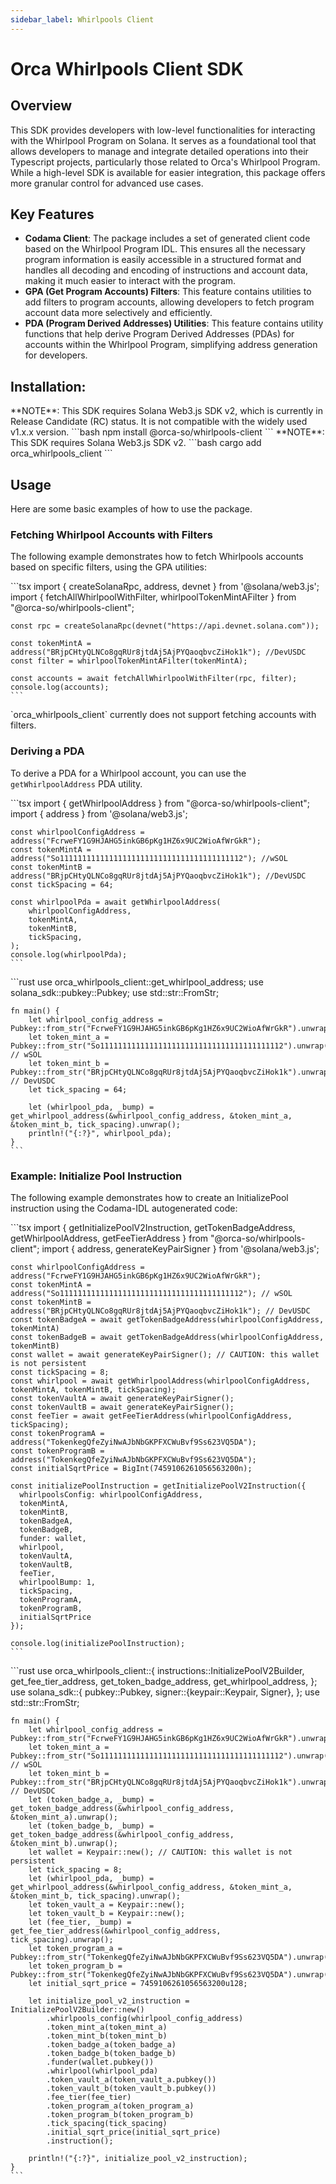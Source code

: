 ```yaml
---
sidebar_label: Whirlpools Client
---
```


# Orca Whirlpools Client SDK

## Overview
This SDK provides developers with low-level functionalities for interacting with the Whirlpool Program on Solana. It serves as a foundational tool that allows developers to manage and integrate detailed operations into their Typescript projects, particularly those related to Orca's Whirlpool Program. While a high-level SDK is available for easier integration, this package offers more granular control for advanced use cases.

## Key Features
- **Codama Client**: The package includes a set of generated client code based on the Whirlpool Program IDL. This ensures all the necessary program information is easily accessible in a structured format and handles all decoding and encoding of instructions and account data, making it much easier to interact with the program.
- **GPA (Get Program Accounts) Filters**: This feature contains utilities to add filters to program accounts, allowing developers to fetch program account data more selectively and efficiently.
- **PDA (Program Derived Addresses) Utilities**: This feature contains utility functions that help derive Program Derived Addresses (PDAs) for accounts within the Whirlpool Program, simplifying address generation for developers.

## Installation:

<Tabs groupId="programming-languages">
  <TabItem value="ts" label="Typescript" default>
    **NOTE**: This SDK requires Solana Web3.js SDK v2, which is currently in Release Candidate (RC) status. It is not compatible with the widely used v1.x.x version.
    ```bash
    npm install @orca-so/whirlpools-client
    ```
  </TabItem>
  <TabItem value="rust" label="Rust">
    **NOTE**: This SDK requires Solana Web3.js SDK v2.
    ```bash
    cargo add orca_whirlpools_client
    ```
  </TabItem>
</Tabs>

## Usage
Here are some basic examples of how to use the package.

### Fetching Whirlpool Accounts with Filters
The following example demonstrates how to fetch Whirlpools accounts based on specific filters, using the GPA utilities:

<Tabs groupId="programming-languages">
  <TabItem value="ts" label="Typescript" default>
    ```tsx
    import { createSolanaRpc, address, devnet } from '@solana/web3.js';
    import { fetchAllWhirlpoolWithFilter, whirlpoolTokenMintAFilter } from "@orca-so/whirlpools-client";

    const rpc = createSolanaRpc(devnet("https://api.devnet.solana.com"));

    const tokenMintA = address("BRjpCHtyQLNCo8gqRUr8jtdAj5AjPYQaoqbvcZiHok1k"); //DevUSDC
    const filter = whirlpoolTokenMintAFilter(tokenMintA);

    const accounts = await fetchAllWhirlpoolWithFilter(rpc, filter);
    console.log(accounts);
    ```
  </TabItem>
  <TabItem value="rust" label="Rust">
    `orca_whirlpools_client` currently does not support fetching accounts with filters.
  </TabItem>
</Tabs>



### Deriving a PDA
To derive a PDA for a Whirlpool account, you can use the `getWhirlpoolAddress` PDA utility.

<Tabs groupId="programming-languages">
  <TabItem value="ts" label="Typescript" default>
    ```tsx
    import { getWhirlpoolAddress } from "@orca-so/whirlpools-client";
    import { address } from '@solana/web3.js';

    const whirlpoolConfigAddress = address("FcrweFY1G9HJAHG5inkGB6pKg1HZ6x9UC2WioAfWrGkR");
    const tokenMintA = address("So11111111111111111111111111111111111111112"); //wSOL
    const tokenMintB = address("BRjpCHtyQLNCo8gqRUr8jtdAj5AjPYQaoqbvcZiHok1k"); //DevUSDC
    const tickSpacing = 64;

    const whirlpoolPda = await getWhirlpoolAddress(
        whirlpoolConfigAddress,
        tokenMintA,
        tokenMintB,
        tickSpacing,
    );
    console.log(whirlpoolPda);
    ```
  </TabItem>
  <TabItem value="rust" label="Rust">
    ```rust
    use orca_whirlpools_client::get_whirlpool_address;
    use solana_sdk::pubkey::Pubkey;
    use std::str::FromStr;

    fn main() {
        let whirlpool_config_address = Pubkey::from_str("FcrweFY1G9HJAHG5inkGB6pKg1HZ6x9UC2WioAfWrGkR").unwrap();
        let token_mint_a = Pubkey::from_str("So11111111111111111111111111111111111111112").unwrap(); // wSOL
        let token_mint_b = Pubkey::from_str("BRjpCHtyQLNCo8gqRUr8jtdAj5AjPYQaoqbvcZiHok1k").unwrap(); // DevUSDC
        let tick_spacing = 64;

        let (whirlpool_pda, _bump) = get_whirlpool_address(&whirlpool_config_address, &token_mint_a, &token_mint_b, tick_spacing).unwrap();
        println!("{:?}", whirlpool_pda);
    }
    ```
  </TabItem>
</Tabs>

### Example: Initialize Pool Instruction
The following example demonstrates how to create an InitializePool instruction using the Codama-IDL autogenerated code:

<Tabs groupId="programming-languages">
  <TabItem value="ts" label="Typescript" default>
    ```tsx
    import { getInitializePoolV2Instruction, getTokenBadgeAddress, getWhirlpoolAddress, getFeeTierAddress } from "@orca-so/whirlpools-client";
    import { address, generateKeyPairSigner } from '@solana/web3.js';

    const whirlpoolConfigAddress = address("FcrweFY1G9HJAHG5inkGB6pKg1HZ6x9UC2WioAfWrGkR");
    const tokenMintA = address("So11111111111111111111111111111111111111112"); // wSOL
    const tokenMintB = address("BRjpCHtyQLNCo8gqRUr8jtdAj5AjPYQaoqbvcZiHok1k"); // DevUSDC
    const tokenBadgeA = await getTokenBadgeAddress(whirlpoolConfigAddress, tokenMintA)
    const tokenBadgeB = await getTokenBadgeAddress(whirlpoolConfigAddress, tokenMintB)
    const wallet = await generateKeyPairSigner(); // CAUTION: this wallet is not persistent
    const tickSpacing = 8;
    const whirlpool = await getWhirlpoolAddress(whirlpoolConfigAddress, tokenMintA, tokenMintB, tickSpacing);
    const tokenVaultA = await generateKeyPairSigner();
    const tokenVaultB = await generateKeyPairSigner();
    const feeTier = await getFeeTierAddress(whirlpoolConfigAddress, tickSpacing);
    const tokenProgramA = address("TokenkegQfeZyiNwAJbNbGKPFXCWuBvf9Ss623VQ5DA");
    const tokenProgramB = address("TokenkegQfeZyiNwAJbNbGKPFXCWuBvf9Ss623VQ5DA");
    const initialSqrtPrice = BigInt(7459106261056563200n);

    const initializePoolInstruction = getInitializePoolV2Instruction({
      whirlpoolsConfig: whirlpoolConfigAddress,
      tokenMintA,
      tokenMintB,
      tokenBadgeA,
      tokenBadgeB,
      funder: wallet,
      whirlpool, 
      tokenVaultA,
      tokenVaultB,
      feeTier,
      whirlpoolBump: 1,
      tickSpacing,
      tokenProgramA,
      tokenProgramB,
      initialSqrtPrice
    });

    console.log(initializePoolInstruction);
    ```
  </TabItem>
  <TabItem value="rust" label="Rust">
    ```rust
    use orca_whirlpools_client::{
        instructions::InitializePoolV2Builder,
        get_fee_tier_address,
        get_token_badge_address,
        get_whirlpool_address,
    };
    use solana_sdk::{
        pubkey::Pubkey,
        signer::{keypair::Keypair, Signer},
    };
    use std::str::FromStr;

    fn main() {
        let whirlpool_config_address = Pubkey::from_str("FcrweFY1G9HJAHG5inkGB6pKg1HZ6x9UC2WioAfWrGkR").unwrap();
        let token_mint_a = Pubkey::from_str("So11111111111111111111111111111111111111112").unwrap(); // wSOL
        let token_mint_b = Pubkey::from_str("BRjpCHtyQLNCo8gqRUr8jtdAj5AjPYQaoqbvcZiHok1k").unwrap(); // DevUSDC
        let (token_badge_a, _bump) = get_token_badge_address(&whirlpool_config_address, &token_mint_a).unwrap();
        let (token_badge_b, _bump) = get_token_badge_address(&whirlpool_config_address, &token_mint_b).unwrap();
        let wallet = Keypair::new(); // CAUTION: this wallet is not persistent
        let tick_spacing = 8;
        let (whirlpool_pda, _bump) = get_whirlpool_address(&whirlpool_config_address, &token_mint_a, &token_mint_b, tick_spacing).unwrap();
        let token_vault_a = Keypair::new();
        let token_vault_b = Keypair::new();
        let (fee_tier, _bump) = get_fee_tier_address(&whirlpool_config_address, tick_spacing).unwrap();
        let token_program_a = Pubkey::from_str("TokenkegQfeZyiNwAJbNbGKPFXCWuBvf9Ss623VQ5DA").unwrap();
        let token_program_b = Pubkey::from_str("TokenkegQfeZyiNwAJbNbGKPFXCWuBvf9Ss623VQ5DA").unwrap();
        let initial_sqrt_price = 7459106261056563200u128;    

        let initialize_pool_v2_instruction = InitializePoolV2Builder::new()
            .whirlpools_config(whirlpool_config_address)
            .token_mint_a(token_mint_a)
            .token_mint_b(token_mint_b)
            .token_badge_a(token_badge_a)
            .token_badge_b(token_badge_b)
            .funder(wallet.pubkey())
            .whirlpool(whirlpool_pda)
            .token_vault_a(token_vault_a.pubkey())
            .token_vault_b(token_vault_b.pubkey())
            .fee_tier(fee_tier)
            .token_program_a(token_program_a)
            .token_program_b(token_program_b)
            .tick_spacing(tick_spacing)
            .initial_sqrt_price(initial_sqrt_price)
            .instruction();

        println!("{:?}", initialize_pool_v2_instruction);
    }
    ```
  </TabItem>
</Tabs>

